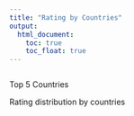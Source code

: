 ```yaml
---
title: "Rating by Countries"
output: 
  html_document:
    toc: true
    toc_float: true
---
```


```r

```


Top 5 Countries


Rating distribution by countries